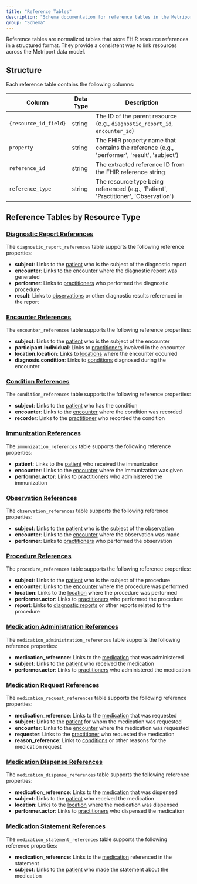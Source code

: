 ```yaml
---
title: "Reference Tables"
description: "Schema documentation for reference tables in the Metriport data model"
group: "Schema"
---
```


Reference tables are normalized tables that store FHIR resource references in a structured format. They provide a consistent way to link resources across the Metriport data model.

## Structure

Each reference table contains the following columns:

| Column | Data Type | Description |
| ------ | --------- | ----------- |
| `{resource_id_field}` | string | The ID of the parent resource (e.g., `diagnostic_report_id`, `encounter_id`) |
| `property` | string | The FHIR property name that contains the reference (e.g., 'performer', 'result', 'subject') |
| `reference_id` | string | The extracted reference ID from the FHIR reference string |
| `reference_type` | string | The resource type being referenced (e.g., 'Patient', 'Practitioner', 'Observation') |

## Reference Tables by Resource Type

### [Diagnostic Report References](/medical-api/handling-data/schema/diagnostic-report)
The `diagnostic_report_references` table supports the following reference properties:
- **subject**: Links to the [patient](/medical-api/handling-data/schema/patient) who is the subject of the diagnostic report
- **encounter**: Links to the [encounter](/medical-api/handling-data/schema/encounter) where the diagnostic report was generated
- **performer**: Links to [practitioners](/medical-api/handling-data/schema/practitioner) who performed the diagnostic procedure
- **result**: Links to [observations](/medical-api/handling-data/schema/observation) or other diagnostic results referenced in the report

### [Encounter References](/medical-api/handling-data/schema/encounter)
The `encounter_references` table supports the following reference properties:
- **subject**: Links to the [patient](/medical-api/handling-data/schema/patient) who is the subject of the encounter
- **participant.individual**: Links to [practitioners](/medical-api/handling-data/schema/practitioner) involved in the encounter
- **location.location**: Links to [locations](/medical-api/handling-data/schema/location) where the encounter occurred
- **diagnosis.condition**: Links to [conditions](/medical-api/handling-data/schema/condition) diagnosed during the encounter

### [Condition References](/medical-api/handling-data/schema/condition)
The `condition_references` table supports the following reference properties:
- **subject**: Links to the [patient](/medical-api/handling-data/schema/patient) who has the condition
- **encounter**: Links to the [encounter](/medical-api/handling-data/schema/encounter) where the condition was recorded
- **recorder**: Links to the [practitioner](/medical-api/handling-data/schema/practitioner) who recorded the condition

### [Immunization References](/medical-api/handling-data/schema/immunization)
The `immunization_references` table supports the following reference properties:
- **patient**: Links to the [patient](/medical-api/handling-data/schema/patient) who received the immunization
- **encounter**: Links to the [encounter](/medical-api/handling-data/schema/encounter) where the immunization was given
- **performer.actor**: Links to [practitioners](/medical-api/handling-data/schema/practitioner) who administered the immunization

### [Observation References](/medical-api/handling-data/schema/observation)
The `observation_references` table supports the following reference properties:
- **subject**: Links to the [patient](/medical-api/handling-data/schema/patient) who is the subject of the observation
- **encounter**: Links to the [encounter](/medical-api/handling-data/schema/encounter) where the observation was made
- **performer**: Links to [practitioners](/medical-api/handling-data/schema/practitioner) who performed the observation

### [Procedure References](/medical-api/handling-data/schema/procedure)
The `procedure_references` table supports the following reference properties:
- **subject**: Links to the [patient](/medical-api/handling-data/schema/patient) who is the subject of the procedure
- **encounter**: Links to the [encounter](/medical-api/handling-data/schema/encounter) where the procedure was performed
- **location**: Links to the [location](/medical-api/handling-data/schema/location) where the procedure was performed
- **performer.actor**: Links to [practitioners](/medical-api/handling-data/schema/practitioner) who performed the procedure
- **report**: Links to [diagnostic reports](/medical-api/handling-data/schema/diagnostic-report) or other reports related to the procedure

### [Medication Administration References](/medical-api/handling-data/schema/medication-administration)
The `medication_administration_references` table supports the following reference properties:
- **medication_reference**: Links to the [medication](/medical-api/handling-data/schema/medication) that was administered
- **subject**: Links to the [patient](/medical-api/handling-data/schema/patient) who received the medication
- **performer.actor**: Links to [practitioners](/medical-api/handling-data/schema/practitioner) who administered the medication

### [Medication Request References](/medical-api/handling-data/schema/medication-request)
The `medication_request_references` table supports the following reference properties:
- **medication_reference**: Links to the [medication](/medical-api/handling-data/schema/medication) that was requested
- **subject**: Links to the [patient](/medical-api/handling-data/schema/patient) for whom the medication was requested
- **encounter**: Links to the [encounter](/medical-api/handling-data/schema/encounter) where the medication was requested
- **requester**: Links to the [practitioner](/medical-api/handling-data/schema/practitioner) who requested the medication
- **reason_reference**: Links to [conditions](/medical-api/handling-data/schema/condition) or other reasons for the medication request

### [Medication Dispense References](/medical-api/handling-data/schema/medication-dispense)
The `medication_dispense_references` table supports the following reference properties:
- **medication_reference**: Links to the [medication](/medical-api/handling-data/schema/medication) that was dispensed
- **subject**: Links to the [patient](/medical-api/handling-data/schema/patient) who received the medication
- **location**: Links to the [location](/medical-api/handling-data/schema/location) where the medication was dispensed
- **performer.actor**: Links to [practitioners](/medical-api/handling-data/schema/practitioner) who dispensed the medication

### [Medication Statement References](/medical-api/handling-data/schema/medication-statement)
The `medication_statement_references` table supports the following reference properties:
- **medication_reference**: Links to the [medication](/medical-api/handling-data/schema/medication) referenced in the statement
- **subject**: Links to the [patient](/medical-api/handling-data/schema/patient) who made the statement about the medication
